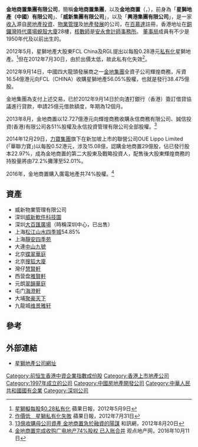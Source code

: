 '''金地商置集團有限公司'''，簡稱'''金地商置集團'''，以及'''金地商置'''（{{lang-en|'''Gemdale Properties and Investment Corporation Limited'''}}，{{hkex|0535}}），前身為「'''星獅地產（中國）有限公司'''」、「'''威新集團有限公司'''」，以及「'''興港集團有限公司'''」，是一家[[收入|收入]]源自[[房地產|房地產]][[投資|投資]]、[[物業管理|物業管理]]及[[地產發展商|地產發展]]的公司，在[[百慕達|百慕達]]註冊，香港地址在[[銅鑼灣|銅鑼灣]][[時代廣場_(香港)|時代廣場]][[蜆殼大廈|蜆殼大廈]]28樓，[[核數師|核數師]]是[[安永會計師事務所|安永會計師事務所]]。 [[董事局|董事局]]成員有不少是1950年代及以前出生的。

2012年5月，星獅地產大股東FCL China及RGL提出以每股0.28港元[[私有化|私有化]]星獅地產。<ref>[http://hk.apple.nextmedia.com/financeestate/art/20120509/16319738 星獅擬每股$0.28私有化] 蘋果日報，2012年5月9日</ref>但在2012年7月30日，由於出價太低，故此私有化失效<ref>[http://hk.apple.nextmedia.com/financeestate/art/20120731/16561805 作價低　星獅私有化失敗] 蘋果日報，2012年7月31日</ref>。

2012年9月14日，中國四大龍頭發展商之一[[金地集團|金地集團]]全資子公司輝煌商務，斥資16.54億港元向FCL（CHINA）收購星獅地產56.05%股權，也就是發行38.475億股。

金地集團為支付上述交易，已於2012年9月14日於向渣打銀行（香港）簽訂借貸協議進行貸款，申請25億元借款額度，年期為12個月。

2013年8月，金地商置以12.727億港元向輝煌商務收購永信商務有限公司、誠信投資(香港)有限公司各51%股權及永信投資管理有限公司全部股權。<ref>[http://house.hexun.com.tw/2013-08-20/157265827.html 13億收購母公司資產 金地商置急於融資的陽謀] {{Wayback|url=http://house.hexun.com.tw/2013-08-20/157265827.html |date=20150121074502 }} 和訊網，2012年8月20日</ref>

2014年12月29日，[[力寶集團|力寶集團]]旗下在新加坡上市的聯營公司OUE Lippo Limited (「華聯力寶」)以每股0.52港元，涉及15.08億，認購金地商置29億股，佔已發行股本22.97%，成為金地商置的第二大股東及戰略投資人，配售後大股東輝煌商務的持股量將由72.2%攤薄至52.01%。

2016年，金地商置購入廣電地產共74%股權。<ref>[http://www.guandian.cn/article/20161011/179029.html 金地商置完成收购广电地产74%股权 已入账合并] {{Wayback|url=http://www.guandian.cn/article/20161011/179029.html |date=20190701025724 }} 观点地产网，2016年10月11日</ref>

==資產==
* 威新物業管理有限公司
* 深圳[[威新軟件科技園|威新軟件科技園]]
* 深圳[[大百匯廣場|大百匯廣場]]（時稱深圳中心，已出售）
* 上海[[松江山水四季城|松江山水四季城]]54.85%
* 上海[[靜安四季苑|靜安四季苑]]
* 大連[[中山九號|中山九號]]
* 北京[[蝶翠華庭|蝶翠華庭]]
*北京[[搜狐大廈|搜狐大廈]]
* 灣仔[[慧賢軒|慧賢軒]]
* 西营盘[[雅賢軒|雅賢軒]]
* 元朗[[翠韻華庭|翠韻華庭]]
* 屯门[[海澄軒|海澄軒]]
* 大埔[[聚豪天下|聚豪天下]]
* 九龍城[[维景雅轩|维景雅轩]]

==參考==
{{reflist}}

==外部連結==
* [http://www.fraserschina.com/ 星獅地產公司網址]

[[Category:前恒生香港中資企業指數成份股|Category:前恒生香港中資企業指數成份股]]<!--1999年2月至2000年12月，以「興港集團」名義-->
[[Category:香港上市地產公司|Category:香港上市地產公司]]
[[Category:1997年成立的公司|Category:1997年成立的公司]]
[[Category:中國房地產開發公司|Category:中國房地產開發公司]]
[[Category:中華人民共和國國有企業|Category:中華人民共和國國有企業]]
[[Category:深圳公司|Category:深圳公司]]